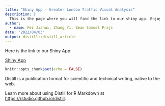 ```yaml
---
title: "Shiny App - Greater London Traffic Visual Analysis"
description: |
  This is the page where you will find the link to our shiny app. Enjoy!
author:
  - name: Fei Jiahui, Zhang Yi, Sean Samuel Prajs
date: "2022/04/03"
output: distill::distill_article
---
```


Here is the link to our Shiny App:

[Shiny App](google.com)


```r
knitr::opts_chunk$set(echo = FALSE)
```

Distill is a publication format for scientific and technical writing, native to the web. 

Learn more about using Distill for R Markdown at <https://rstudio.github.io/distill>.





